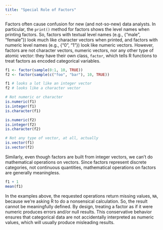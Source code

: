 ```yaml
---
title: "Special Role of Factors"
---
```


Factors often cause confusion for new (and not-so-new) data analysts. In particular, the `print()` method for factors
shows the level names when printing factors. So, factors with textual level names (e.g., {"male", "female"}) look much
like character vectors when printed, and factors with numeric level names (e.g., {"0", "1"}) look like numeric vectors.
However, factors are not character vectors, numeric vectors, nor any other type of atomic vector: they have their own 
class, `factor`, which tells R functions to treat factors as encoded categorical variables.

```r
f1 <- factor(sample(0:1, 10, TRUE))
f2 <- factor(sample(c("foo", "bar"), 10, TRUE))

f1 # looks a lot like an integer vector
f2 # looks like a character vector

# Not numeric or character
is.numeric(f1)
is.integer(f1)
is.character(f1)

is.numeric(f2)
is.integer(f2)
is.character(f2)

# Not any type of vector, at all, actually
is.vector(f1)
is.vector(f2)
```

Similarly, even though factors are built from integer vectors, we can't do mathematical operations on vectors. Since
factors represent discrete categories, not continuous quantities, mathematical operations on factors are generally
meaningless.

```r
f1 + 1
mean(f1)
```

In the examples above, the requested operations return missing values, `NA`, because we're asking R to do a nonsensical
calculation. So, the result cannot be meaningfully defined. By design, treating a factor as if it were numeric produces
errors and/or null results. This conservative behavior ensures that categorical data are not accidentally interpreted as
numeric values, which will usually produce misleading results.
